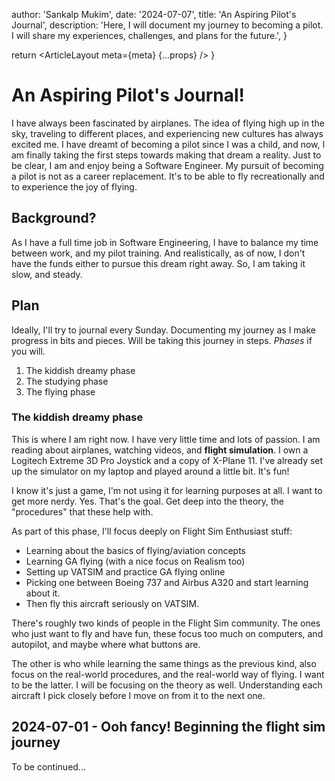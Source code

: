 
  author: 'Sankalp Mukim',
  date: '2024-07-07',
  title: 'An Aspiring Pilot\'s Journal',
  description:
    'Here, I will document my journey to becoming a pilot. I will share my experiences, challenges, and plans for the future.',
}

  return <ArticleLayout meta={meta} {...props} />
}

# An Aspiring Pilot's Journal!

I have always been fascinated by airplanes. The idea of flying high up in the sky, traveling to different places, and experiencing new cultures has always excited me. I have dreamt of becoming a pilot since I was a child, and now, I am finally taking the first steps towards making that dream a reality.
Just to be clear, I am and enjoy being a Software Engineer. My pursuit of becoming a pilot is not as a career replacement. It's to be able to fly recreationally and to experience the joy of flying.

## Background?

As I have a full time job in Software Engineering, I have to balance my time between work, and my pilot training. 
And realistically, as of now, I don't have the funds either to pursue this dream right away. So, I am taking it slow, and steady.

## Plan

Ideally, I'll try to journal every Sunday. Documenting my journey as I make progress in bits and pieces.
Will be taking this journey in steps. _Phases_ if you will.

1. The kiddish dreamy phase
2. The studying phase
3. The flying phase

### The kiddish dreamy phase

This is where I am right now. I have very little time and lots of passion. I am reading about airplanes, watching videos, and **flight simulation**.
I own a Logitech Extreme 3D Pro Joystick and a copy of X-Plane 11. I've already set up the simulator on my laptop and played around a little bit. It's fun!

I know it's just a game, I'm not using it for learning purposes at all. I want to get more nerdy. Yes. That's the goal. Get deep into the theory, the "procedures" that these help with.

As part of this phase, I'll focus deeply on Flight Sim Enthusiast stuff:

- Learning about the basics of flying/aviation concepts
- Learning GA flying (with a nice focus on Realism too)
- Setting up VATSIM and practice GA flying online
- Picking one between Boeing 737 and Airbus A320 and start learning about it.
- Then fly this aircraft seriously on VATSIM.

There's roughly two kinds of people in the Flight Sim community. The ones who just want to fly and have fun, these focus too much on computers, and autopilot, and maybe where what buttons are. 

The other is who while learning the same things as the previous kind, also focus on the real-world procedures, and the real-world way of flying. I want to be the latter. I will be focusing on the theory as well. Understanding each aircraft I pick closely before I move on from it to the next one.

## 2024-07-01 - Ooh fancy! Beginning the flight sim journey

To be continued...
